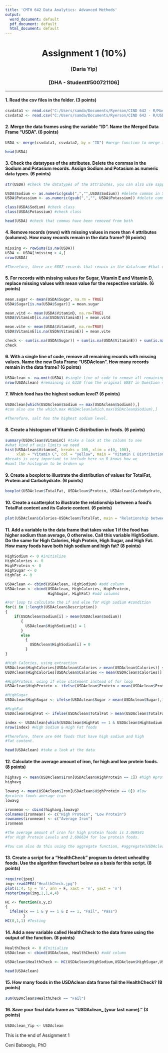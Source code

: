 ---
title: 'CMTH 642 Data Analytics: Advanced Methods'
output:
  word_document: default
  pdf_document: default
  html_document: default
---
<center> <h1> Assignment 1 (10%) </h1> </center>
<center>  <h3> [Daria Yip] </h2> </center>
<center> <h3> [DHA - Student#500721106] </h2> </center>
---

#### 1. Read the csv files in the folder. (3 points)
```{r}
csvdata1 <- read.csv("C:/Users/samda/Documents/Ryerson/CIND 642 - R/Macronutrients1.csv", header = T, sep =",")
csvdata2 <- read.csv("C:/Users/samda/Documents/Ryerson/CIND 642 - R/USDA_Micronutrients2.csv", header = T, sep =",")
```

#### 2. Merge the data frames using the variable "ID". Name the Merged Data Frame "USDA". (6 points)
```{r}
USDA <- merge(csvdata1, csvdata2, by = "ID") #merge function to merge two dataframes by a common variable

head(USDA)
```

#### 3. Check the datatypes of the attributes. Delete the commas in the Sodium and Potasium records. Assign Sodium and Potasium as numeric data types. (6 points)
```{r}
str(USDA) #Check the datatypes of the attributes, you can also use sapply(USDA, class)

USDA$Sodium <- as.numeric(gsub(",","",USDA$Sodium)) #delete commas in Sodium and assign
USDA$Potassium <- as.numeric(gsub(",","", USDA$Potassium)) #delete commas in Potassium & #assign to numeric

class(USDA$Sodium) #check class 
class(USDA$Potassium) #check class

head(USDA) #check that commas have been removed from both
```

#### 4. Remove records (rows) with missing values in more than 4 attributes (columns). How many records remain in the data frame? (6 points)
```{r}
missing <- rowSums(is.na(USDA))
USDA <- USDA[!missing > 4,]
nrow(USDA)

#Therefore, there are 6887 records that remain in the dataframe #that do not have rows with missing values more than 4 #attributes.
```

#### 5. For records with missing values for Sugar, Vitamin E and Vitamin D, replace missing values with mean value for the respective variable. (6 points)
```{r}
mean.sugar <- mean(USDA$Sugar, na.rm = TRUE)
USDA$Sugar[is.na(USDA$Sugar)] = mean.sugar

mean.vitd <- mean(USDA$VitaminD, na.rm=TRUE)
USDA$VitaminD[is.na(USDA$VitaminD)] = mean.vitd

mean.vite <- mean(USDA$VitaminE, na.rm=TRUE)
USDA$VitaminE[is.na(USDA$VitaminE)] = mean.vite

check <- sum(is.na(USDA$Sugar)) + sum(is.na(USDA$VitaminE)) + sum(is.na(USDA$VitaminD)) #double check #no more missing values in these columns
check
```

#### 6. With a single line of code, remove all remaining records with missing values. Name the new Data Frame "USDAclean". How many records remain in the data frame? (6 points)
```{r}
USDAclean <- na.omit(USDA) #single line of code to remove all remaining missing values
nrow(USDAclean) #remaining is 6310 from the original 6887 in Question 4
```

#### 7. Which food has the highest sodium level? (6 points)
```{r}
USDAclean[which(USDAclean$Sodium == max(USDAclean$Sodium)),]
#can also use the which.max #USDAclean[which.max(USDAclean$Sodium),]

#Therefore, salt has the highest sodium level.
```

#### 8. Create a histogram of Vitamin C distribution in foods. (6 points)
```{r}
summary(USDAclean$VitaminC) #take a look at the column to see
#what kind of axis limits we need 
hist(USDAclean$VitaminC, breaks = 100, xlim = c(0, 100),
     xlab = "Vitamin C", col = "yellow", main = "Vitamin C Distribution in Foods")
#breaks is very important to include here so R knows how we
#want the histogram to be broken up
```

#### 9. Create a boxplot to illustrate the distribution of values for TotalFat, Protein and Carbohydrate. (6 points)
```{r}
boxplot(USDAclean$TotalFat, USDAclean$Protein, USDAclean$Carbohydrate, names = c("Total Fat", "Protein", "Carbohydrate"), col = c("orange", "blue", "pink"), xlab = "Amount", main = "Distribution of Values for Total Fat, Protein, and Carbohydrates", horizontal = FALSE)
```

#### 10. Create a scatterplot to illustrate the relationship between a food's TotalFat content and its Calorie content. (6 points)
```{r}
plot(USDAclean$Calories~USDAclean$TotalFat, main = "Relationship between Calories and Total Fat Content", xlab = "Calories", ylab = "Total Fat Content", col = "purple")
```

#### 11. Add a variable to the data frame that takes value 1 if the food has higher sodium than average, 0 otherwise. Call this variable HighSodium. Do the same for High Calories, High Protein, High Sugar, and High Fat. How many foods have both high sodium and high fat? (8 points)
```{r}
HighSodium <- 0 #Initialize
HighCalories <- 0
HighProtein <- 0
HighSugar <- 0
HighFat <- 0

USDAclean <- cbind(USDAclean, HighSodium) #add column
USDAclean <- cbind(USDAclean, HighCalories, HighProtein,
                   HighSugar, HighFat) #add columns

#For loop to calculate the if and else for High Sodium #condition
for(i in 1:length(USDAclean$Description))
{
    if(USDAclean$Sodium[i] > mean(USDAclean$Sodium))
       {
         USDAclean$HighSodium[i] = 1
       }
       else
         {
           USDAclean$HighSodium[i] = 0
         }
}

#High Calories, using extraction
USDAclean$HighCalories[USDAclean$Calories > mean(USDAclean$Calories)] <- 1 
USDAclean$HighCalories[USDAclean$Calories <= mean(USDAclean$Calories)] <- 0

#HighProtein, using if else statement instead of for loop
USDAclean$HighProtein <- ifelse(USDAclean$Protein > mean(USDAclean$Protein),1,0)

#HighSugar
USDAclean$HighSugar <- ifelse(USDAclean$Sugar > mean(USDAclean$Sugar),1,0)

#HighFat
USDAclean$HighFat <- ifelse(USDAclean$TotalFat > mean(USDAclean$TotalFat),1,0)

index <- USDAclean[which(USDAclean$HighFat == 1 & USDAclean$HighSodium == 1),]
nrow(index) #High Sodium & High Fat foods

#Therefore, there are 644 foods that have high sodium and high
#fat content.

head(USDAclean) #take a look at the data
```

#### 12. Calculate the average amount of iron, for high and low protein foods. (8 points)
```{r}
highavg <- mean(USDAclean$Iron[USDAclean$HighProtein == 1]) #high #protein foods average iron
highavg

lowavg <- mean(USDAclean$Iron[USDAclean$HighProtein == 0]) #low
#protein foods average iron
lowavg

ironmean <- cbind(highavg,lowavg)
colnames(ironmean) <- c("High Protein", "Low Protein")
rownames(ironmean) <- c("Average Iron")
ironmean

#The average amount of iron for high protein foods is 3.069541
#for High Protein Levels and 2.696634 for low protein foods.

#You can also do this using the aggregate function, #aggregate(USDAclean$Iron), list(USDAclean$HighProtein) where #the FUN = mean.
```

#### 13. Create a script for a "HealthCheck" program to detect unhealthy foods. Use the algorithm flowchart below as a basis for this script. (8 points)
```{r}
require(jpeg)
img<-readJPEG("HealthCheck.jpg")
plot(1:4, ty = 'n', ann = F, xaxt = 'n', yaxt = 'n')
rasterImage(img,1,1,4,4)
```
```{r}
HC <- function(x,y,z)
{
  ifelse(x == 1 & y == 1 & z == 1, "Fail", "Pass")
        }
HC(0,1,1) #Testing 
```

#### 14. Add a new variable called HealthCheck to the data frame using the output of the function. (8 points)
```{r}
HealthCheck <- 0 #Initialize
USDAclean <- cbind(USDAclean, HealthCheck) #add column

USDAclean$HealthCheck <- HC(USDAclean$HighSodium,USDAclean$HighSugar,USDAclean$HighFat)

head(USDAclean)
```

#### 15. How many foods in the USDAclean data frame fail the HealthCheck? (8 points)
```{r}
sum(USDAclean$HealthCheck == "Fail")
```

#### 16. Save your final data frame as "USDAclean_ [your last name]." (3 points)
```{r}
USDAclean_Yip <- USDAclean
```


This is the end of Assignment 1

Ceni Babaoglu, PhD
